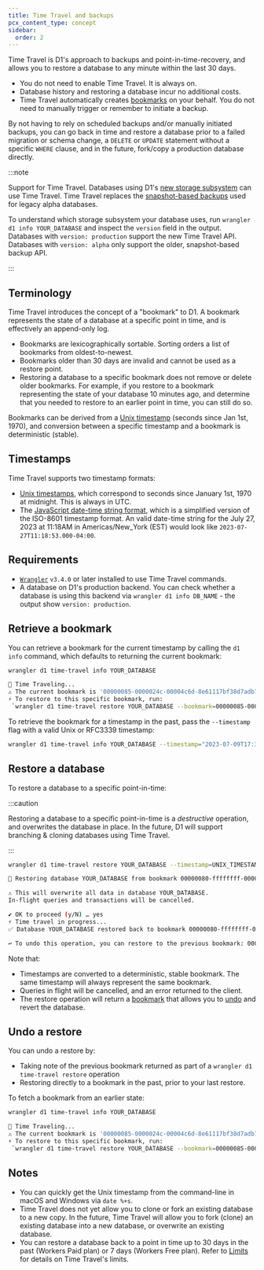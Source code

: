 ```yaml
---
title: Time Travel and backups
pcx_content_type: concept
sidebar:
  order: 2
---
```


Time Travel is D1's approach to backups and point-in-time-recovery, and allows you to restore a database to any minute within the last 30 days.

- You do not need to enable Time Travel. It is always on.
- Database history and restoring a database incur no additional costs.
- Time Travel automatically creates [bookmarks](#terminology) on your behalf. You do not need to manually trigger or remember to initiate a backup.

By not having to rely on scheduled backups and/or manually initiated backups, you can go back in time and restore a database prior to a failed migration or schema change, a `DELETE` or `UPDATE` statement without a specific `WHERE` clause, and in the future, fork/copy a production database directly.

:::note

Support for Time Travel. Databases using D1's [new storage subsystem](https://blog.cloudflare.com/d1-turning-it-up-to-11/) can use Time Travel. Time Travel replaces the [snapshot-based backups](/d1/reference/backups/) used for legacy alpha databases.

To understand which storage subsystem your database uses, run `wrangler d1 info YOUR_DATABASE` and inspect the `version` field in the output. Databases with `version: production` support the new Time Travel API. Databases with `version: alpha` only support the older, snapshot-based backup API.

:::

## Terminology

Time Travel introduces the concept of a "bookmark" to D1. A bookmark represents the state of a database at a specific point in time, and is effectively an append-only log.

- Bookmarks are lexicographically sortable. Sorting orders a list of bookmarks from oldest-to-newest.
- Bookmarks older than 30 days are invalid and cannot be used as a restore point.
- Restoring a database to a specific bookmark does not remove or delete older bookmarks. For example, if you restore to a bookmark representing the state of your database 10 minutes ago, and determine that you needed to restore to an earlier point in time, you can still do so.

Bookmarks can be derived from a [Unix timestamp](https://en.wikipedia.org/wiki/Unix_time) (seconds since Jan 1st, 1970), and conversion between a specific timestamp and a bookmark is deterministic (stable).

## Timestamps

Time Travel supports two timestamp formats:

- [Unix timestamps](https://developer.mozilla.org/en-US/docs/Glossary/Unix_time), which correspond to seconds since January 1st, 1970 at midnight. This is always in UTC.
- The [JavaScript date-time string format](https://developer.mozilla.org/en-US/docs/Web/JavaScript/Reference/Global_Objects/Date#date_time_string_format), which is a simplified version of the ISO-8601 timestamp format. An valid date-time string for the July 27, 2023 at 11:18AM in Americas/New_York (EST) would look like `2023-07-27T11:18:53.000-04:00`.

## Requirements

- [`Wrangler`](/workers/wrangler/install-and-update/) `v3.4.0` or later installed to use Time Travel commands.
- A database on D1's production backend. You can check whether a database is using this backend via `wrangler d1 info DB_NAME` - the output show `version: production`.

## Retrieve a bookmark

You can retrieve a bookmark for the current timestamp by calling the `d1 info` command, which defaults to returning the current bookmark:

```sh
wrangler d1 time-travel info YOUR_DATABASE
```

```sh output
🚧 Time Traveling...
⚠️ The current bookmark is '00000085-0000024c-00004c6d-8e61117bf38d7adb71b934ebbf891683'
⚡️ To restore to this specific bookmark, run:
 `wrangler d1 time-travel restore YOUR_DATABASE --bookmark=00000085-0000024c-00004c6d-8e61117bf38d7adb71b934ebbf891683`
```

To retrieve the bookmark for a timestamp in the past, pass the `--timestamp` flag with a valid Unix or RFC3339 timestamp:

```sh title="Using an RFC3339 timestamp, including the timezone"
wrangler d1 time-travel info YOUR_DATABASE --timestamp="2023-07-09T17:31:11+00:00"
```

## Restore a database

To restore a database to a specific point-in-time:

:::caution

Restoring a database to a specific point-in-time is a _destructive_ operation, and overwrites the database in place. In the future, D1 will support branching & cloning databases using Time Travel.

:::

```sh
wrangler d1 time-travel restore YOUR_DATABASE --timestamp=UNIX_TIMESTAMP
```

```sh output
🚧 Restoring database YOUR_DATABASE from bookmark 00000080-ffffffff-00004c60-390376cb1c4dd679b74a19d19f5ca5be

⚠️ This will overwrite all data in database YOUR_DATABASE.
In-flight queries and transactions will be cancelled.

✔ OK to proceed (y/N) … yes
⚡️ Time travel in progress...
✅ Database YOUR_DATABASE restored back to bookmark 00000080-ffffffff-00004c60-390376cb1c4dd679b74a19d19f5ca5be

↩️ To undo this operation, you can restore to the previous bookmark: 00000085-ffffffff-00004c6d-2510c8b03a2eb2c48b2422bb3b33fad5
```

Note that:

- Timestamps are converted to a deterministic, stable bookmark. The same timestamp will always represent the same bookmark.
- Queries in flight will be cancelled, and an error returned to the client.
- The restore operation will return a [bookmark](#terminology) that allows you to [undo](#undo-a-restore) and revert the database.

## Undo a restore

You can undo a restore by:

- Taking note of the previous bookmark returned as part of a `wrangler d1 time-travel restore` operation
- Restoring directly to a bookmark in the past, prior to your last restore.

To fetch a bookmark from an earlier state:

```sh title: "Get a historical bookmark"
wrangler d1 time-travel info YOUR_DATABASE
```

```sh output
🚧 Time Traveling...
⚠️ The current bookmark is '00000085-0000024c-00004c6d-8e61117bf38d7adb71b934ebbf891683'
⚡️ To restore to this specific bookmark, run:
 `wrangler d1 time-travel restore YOUR_DATABASE --bookmark=00000085-0000024c-00004c6d-8e61117bf38d7adb71b934ebbf891683`
```

## Notes

- You can quickly get the Unix timestamp from the command-line in macOS and Windows via `date %+s`.
- Time Travel does not yet allow you to clone or fork an existing database to a new copy. In the future, Time Travel will allow you to fork (clone) an existing database into a new database, or overwrite an existing database.
- You can restore a database back to a point in time up to 30 days in the past (Workers Paid plan) or 7 days (Workers Free plan). Refer to [Limits](/d1/platform/limits/) for details on Time Travel's limits.
